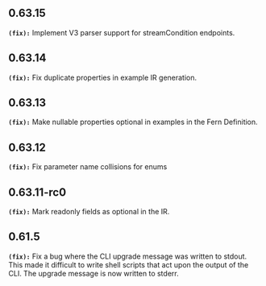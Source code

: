 ## 0.63.15
**`(fix):`** Implement V3 parser support for streamCondition endpoints.


## 0.63.14
**`(fix):`** Fix duplicate properties in example IR generation.

## 0.63.13
**`(fix):`** Make nullable properties optional in examples in the Fern Definition.

## 0.63.12
**`(fix):`** Fix parameter name collisions for enums

## 0.63.11-rc0
**`(fix):`** Mark readonly fields as optional in the IR.


## 0.61.5
**`(fix):`** Fix a bug where the CLI upgrade message was written to stdout. This made it difficult to write shell
scripts that act upon the output of the CLI. The upgrade message is now written to stderr.


